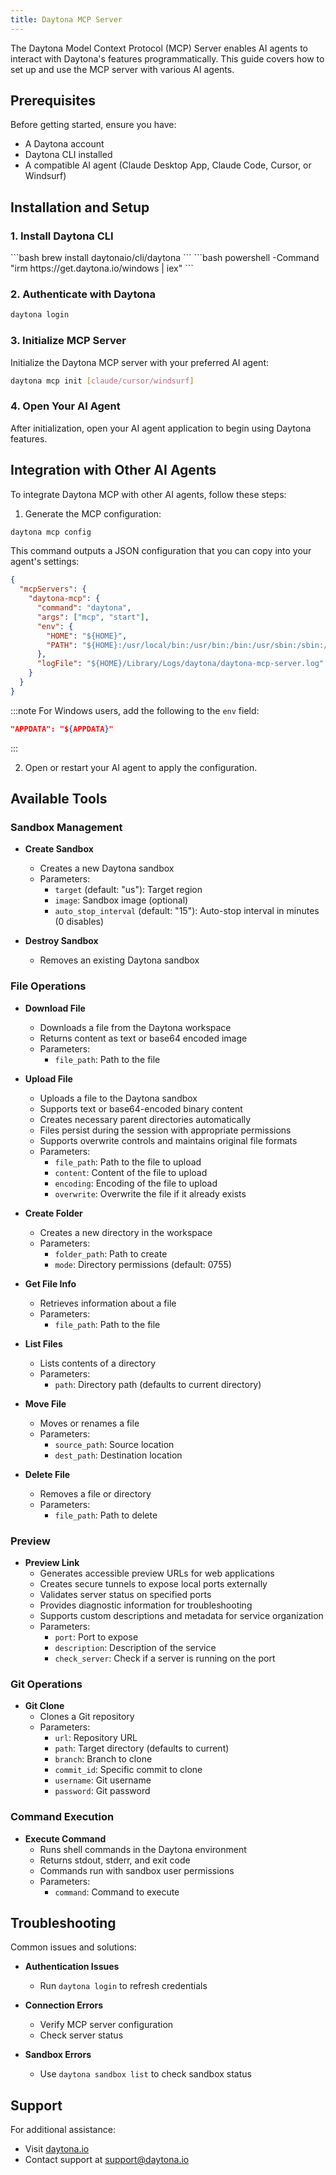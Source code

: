 ```yaml
---
title: Daytona MCP Server
---
```



The Daytona Model Context Protocol (MCP) Server enables AI agents to interact with Daytona's features programmatically. This guide covers how to set up and use the MCP server with various AI agents.

## Prerequisites

Before getting started, ensure you have:

- A Daytona account
- Daytona CLI installed
- A compatible AI agent (Claude Desktop App, Claude Code, Cursor, or Windsurf)

## Installation and Setup

### 1. Install Daytona CLI

<Tabs>
<TabItem label="Mac/Linux">
```bash
brew install daytonaio/cli/daytona
```

</TabItem>
<TabItem label="Windows">
```bash
powershell -Command "irm https://get.daytona.io/windows | iex"
```
</TabItem>
</Tabs>

### 2. Authenticate with Daytona

```bash
daytona login
```

### 3. Initialize MCP Server

Initialize the Daytona MCP server with your preferred AI agent:

```bash
daytona mcp init [claude/cursor/windsurf]
```

### 4. Open Your AI Agent

After initialization, open your AI agent application to begin using Daytona features.

## Integration with Other AI Agents

To integrate Daytona MCP with other AI agents, follow these steps:

1. Generate the MCP configuration:

```bash
daytona mcp config
```

This command outputs a JSON configuration that you can copy into your agent's settings:

```json
{
  "mcpServers": {
    "daytona-mcp": {
      "command": "daytona",
      "args": ["mcp", "start"],
      "env": {
        "HOME": "${HOME}",
        "PATH": "${HOME}:/usr/local/bin:/usr/bin:/bin:/usr/sbin:/sbin:/opt/homebrew/bin"
      },
      "logFile": "${HOME}/Library/Logs/daytona/daytona-mcp-server.log"
    }
  }
}
```

:::note
For Windows users, add the following to the `env` field:

```json
"APPDATA": "${APPDATA}"
```

:::

2. Open or restart your AI agent to apply the configuration.

## Available Tools

### Sandbox Management

- **Create Sandbox**
  - Creates a new Daytona sandbox
  - Parameters:
    - `target` (default: "us"): Target region
    - `image`: Sandbox image (optional)
    - `auto_stop_interval` (default: "15"): Auto-stop interval in minutes (0 disables)

- **Destroy Sandbox**
  - Removes an existing Daytona sandbox

### File Operations

- **Download File**
  - Downloads a file from the Daytona workspace
  - Returns content as text or base64 encoded image
  - Parameters:
    - `file_path`: Path to the file

- **Upload File**
  - Uploads a file to the Daytona sandbox
  - Supports text or base64-encoded binary content
  - Creates necessary parent directories automatically
  - Files persist during the session with appropriate permissions
  - Supports overwrite controls and maintains original file formats
  - Parameters:
    - `file_path`: Path to the file to upload
    - `content`: Content of the file to upload
    - `encoding`: Encoding of the file to upload
    - `overwrite`: Overwrite the file if it already exists

- **Create Folder**
  - Creates a new directory in the workspace
  - Parameters:
    - `folder_path`: Path to create
    - `mode`: Directory permissions (default: 0755)

- **Get File Info**
  - Retrieves information about a file
  - Parameters:
    - `file_path`: Path to the file

- **List Files**
  - Lists contents of a directory
  - Parameters:
    - `path`: Directory path (defaults to current directory)

- **Move File**
  - Moves or renames a file
  - Parameters:
    - `source_path`: Source location
    - `dest_path`: Destination location

- **Delete File**
  - Removes a file or directory
  - Parameters:
    - `file_path`: Path to delete

### Preview

- **Preview Link**
  - Generates accessible preview URLs for web applications
  - Creates secure tunnels to expose local ports externally
  - Validates server status on specified ports
  - Provides diagnostic information for troubleshooting
  - Supports custom descriptions and metadata for service organization
  - Parameters:
    - `port`: Port to expose
    - `description`: Description of the service
    - `check_server`: Check if a server is running on the port

### Git Operations

- **Git Clone**
  - Clones a Git repository
  - Parameters:
    - `url`: Repository URL
    - `path`: Target directory (defaults to current)
    - `branch`: Branch to clone
    - `commit_id`: Specific commit to clone
    - `username`: Git username
    - `password`: Git password

### Command Execution

- **Execute Command**
  - Runs shell commands in the Daytona environment
  - Returns stdout, stderr, and exit code
  - Commands run with sandbox user permissions
  - Parameters:
    - `command`: Command to execute

## Troubleshooting

Common issues and solutions:

- **Authentication Issues**
  - Run `daytona login` to refresh credentials

- **Connection Errors**
  - Verify MCP server configuration
  - Check server status

- **Sandbox Errors**
  - Use `daytona sandbox list` to check sandbox status

## Support

For additional assistance:

- Visit [daytona.io](https://daytona.io)
- Contact support at support@daytona.io
